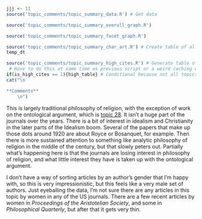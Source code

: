 ```r
jjj <- 11
source('topic_comments/topic_summary_data.R') # Get data
```

```r
source('topic_comments/topic_summary_overall_graph.R')
```

```r
source('topic_comments/topic_summary_facet_graph.R')
```

```r
source('topic_comments/topic_summary_char_art.R') # Create table of all articles in topic
temp_dt
```

```r
source('topic_comments/topic_summary_high_cites.R') # Generate table of highly cited articles. 
 # Have to do this at same time as previous script or a weird caching error occurs.
if(is_high_cites == 1){high_table} # Conditional because not all topics have high cites
cat("\n

**Comments**
	\n")
```

This is largely traditional philosophy of religion, with the exception of work on the ontological argument, which is [topic 28](#topic28). It isn't a huge part of the journals over the years. There is a bit of interest in idealism and Christianity in the later parts of the Idealism boom. Several of the papers that make up those dots around 1920 are about Royce or Bosanquet, for example. Then there is more sustained attention to something like analytic philosophy of religion in the middle of the century, but that slowly peters out. Partially what's happening here is that the journals are losing interest in philosophy of religion, and what little interest they have is taken up with the ontological argument.

I don't have a way of sorting articles by an author's gender that I'm happy with, so this is very impressionistic, but this feels like a very male set of authors. Just eyeballing the data, I'm not sure there are any articles in this topic by women in any of the US journals. There are a few recent articles by women in _Proceedings of the Aristotelian Society_, and some in _Philosophical Quarterly_, but after that it gets very thin.
